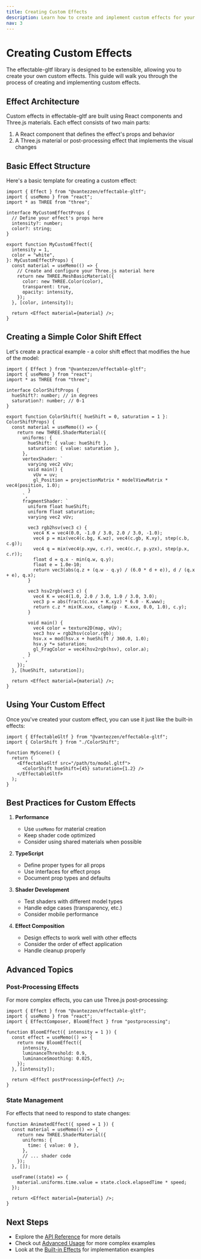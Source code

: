 ```yaml
---
title: Creating Custom Effects
description: Learn how to create and implement custom effects for your glTF models
nav: 3
---
```


# Creating Custom Effects

The effectable-gltf library is designed to be extensible, allowing you to create your own custom effects. This guide will walk you through the process of creating and implementing custom effects.

## Effect Architecture

Custom effects in effectable-gltf are built using React components and Three.js materials. Each effect consists of two main parts:

1. A React component that defines the effect's props and behavior
2. A Three.js material or post-processing effect that implements the visual changes

## Basic Effect Structure

Here's a basic template for creating a custom effect:

```tsx
import { Effect } from "@vantezzen/effectable-gltf";
import { useMemo } from "react";
import * as THREE from "three";

interface MyCustomEffectProps {
  // Define your effect's props here
  intensity?: number;
  color?: string;
}

export function MyCustomEffect({
  intensity = 1,
  color = "white",
}: MyCustomEffectProps) {
  const material = useMemo(() => {
    // Create and configure your Three.js material here
    return new THREE.MeshBasicMaterial({
      color: new THREE.Color(color),
      transparent: true,
      opacity: intensity,
    });
  }, [color, intensity]);

  return <Effect material={material} />;
}
```

## Creating a Simple Color Shift Effect

Let's create a practical example - a color shift effect that modifies the hue of the model:

```tsx
import { Effect } from "@vantezzen/effectable-gltf";
import { useMemo } from "react";
import * as THREE from "three";

interface ColorShiftProps {
  hueShift?: number; // in degrees
  saturation?: number; // 0-1
}

export function ColorShift({ hueShift = 0, saturation = 1 }: ColorShiftProps) {
  const material = useMemo(() => {
    return new THREE.ShaderMaterial({
      uniforms: {
        hueShift: { value: hueShift },
        saturation: { value: saturation },
      },
      vertexShader: `
        varying vec2 vUv;
        void main() {
          vUv = uv;
          gl_Position = projectionMatrix * modelViewMatrix * vec4(position, 1.0);
        }
      `,
      fragmentShader: `
        uniform float hueShift;
        uniform float saturation;
        varying vec2 vUv;
        
        vec3 rgb2hsv(vec3 c) {
          vec4 K = vec4(0.0, -1.0 / 3.0, 2.0 / 3.0, -1.0);
          vec4 p = mix(vec4(c.bg, K.wz), vec4(c.gb, K.xy), step(c.b, c.g));
          vec4 q = mix(vec4(p.xyw, c.r), vec4(c.r, p.yzx), step(p.x, c.r));
          float d = q.x - min(q.w, q.y);
          float e = 1.0e-10;
          return vec3(abs(q.z + (q.w - q.y) / (6.0 * d + e)), d / (q.x + e), q.x);
        }

        vec3 hsv2rgb(vec3 c) {
          vec4 K = vec4(1.0, 2.0 / 3.0, 1.0 / 3.0, 3.0);
          vec3 p = abs(fract(c.xxx + K.xyz) * 6.0 - K.www);
          return c.z * mix(K.xxx, clamp(p - K.xxx, 0.0, 1.0), c.y);
        }

        void main() {
          vec4 color = texture2D(map, vUv);
          vec3 hsv = rgb2hsv(color.rgb);
          hsv.x = mod(hsv.x + hueShift / 360.0, 1.0);
          hsv.y *= saturation;
          gl_FragColor = vec4(hsv2rgb(hsv), color.a);
        }
      `,
    });
  }, [hueShift, saturation]);

  return <Effect material={material} />;
}
```

## Using Your Custom Effect

Once you've created your custom effect, you can use it just like the built-in effects:

```tsx
import { EffectableGltf } from "@vantezzen/effectable-gltf";
import { ColorShift } from "./ColorShift";

function MyScene() {
  return (
    <EffectableGltf src="/path/to/model.gltf">
      <ColorShift hueShift={45} saturation={1.2} />
    </EffectableGltf>
  );
}
```

## Best Practices for Custom Effects

1. **Performance**

   - Use `useMemo` for material creation
   - Keep shader code optimized
   - Consider using shared materials when possible

2. **TypeScript**

   - Define proper types for all props
   - Use interfaces for effect props
   - Document prop types and defaults

3. **Shader Development**

   - Test shaders with different model types
   - Handle edge cases (transparency, etc.)
   - Consider mobile performance

4. **Effect Composition**
   - Design effects to work well with other effects
   - Consider the order of effect application
   - Handle cleanup properly

## Advanced Topics

### Post-Processing Effects

For more complex effects, you can use Three.js post-processing:

```tsx
import { Effect } from "@vantezzen/effectable-gltf";
import { useMemo } from "react";
import { EffectComposer, BloomEffect } from "postprocessing";

function BloomEffect({ intensity = 1 }) {
  const effect = useMemo(() => {
    return new BloomEffect({
      intensity,
      luminanceThreshold: 0.9,
      luminanceSmoothing: 0.025,
    });
  }, [intensity]);

  return <Effect postProcessing={effect} />;
}
```

### State Management

For effects that need to respond to state changes:

```tsx
function AnimatedEffect({ speed = 1 }) {
  const material = useMemo(() => {
    return new THREE.ShaderMaterial({
      uniforms: {
        time: { value: 0 },
      },
      // ... shader code
    });
  }, []);

  useFrame((state) => {
    material.uniforms.time.value = state.clock.elapsedTime * speed;
  });

  return <Effect material={material} />;
}
```

## Next Steps

- Explore the [API Reference](/docs/api-reference) for more details
- Check out [Advanced Usage](/docs/advanced-usage) for more complex examples
- Look at the [Built-in Effects](/docs/built-in-effects) for implementation examples
